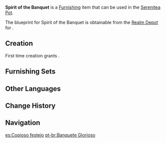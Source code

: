 {{Furnishing Infobox
|id             = 361320
|image          = Item Spirit of the Banquet.png
|category       = Large Furnishing
|subcategory    = Table
|quality        = 3
|adeptal_energy = 60
|load           = 85
|reduced_load   = 64
|description    = A long rectangular table often seen in the restaurants, taverns, and cafes of [[Sumeru City]]. The spacious tabletop made from sturdy [[Karmaphala Wood]] can accommodate a large group of patrons, and is a great choice for dining out with friends. Even after plates of barbecued meat, bowls of food, flagons of alcohol, and large cups of beverages have all been placed on the table, there is still plenty of space left for guests to converse, gesture, and laugh.
|mention        = 
|blueprint      = Realm Depot
|source1        = 
}}
'''Spirit of the Banquet''' is a [[Furnishing]] item that can be used in the [[Serenitea Pot]].

The blueprint for Spirit of the Banquet is obtainable from the [[Realm Depot]] for {{Item|Realm Currency|24|x=160}}.

==Creation==
First time creation grants {{Item|Trust|24|x=60}}.
{{Recipe
|type = Creation
|time = 14h
|Karmaphala Wood = 12
|sort = Karmaphala Wood
}}

==Furnishing Sets==
{{Craft Usage}}

==Other Languages==
{{Other Languages
|default_hidden = 1
|en      = Spirit of the Banquet
|zhs     = 「大快朵颐的豪情」
|zhs_rm  = "Dàkuài Duǒyí de Háoqíng"
|zht     = 「大快朵頤的豪情」
|zht_rm  = "Dàkuài Duǒyí de Háoqíng"
|ja      = 「頬張る豪快さ」
|ja_rm   = "Hoobaru Goukaisa"
|ko      = 「호방한 연회」
|ko_rm   = "Hobanghan Yeonhoe"
|es      = Copioso festejo
|fr      = Esprit du banquet
|ru      = Дух праздника
|th      = "เคี้ยวแก้มตุ่ยอย่างภาคภูมิ"
|th_rm   = 
|vi      = Bữa Tiệc Hào Sảng
|de      = „Ein Festmahl nach Herzenslust“
|id      = Semangat Bunga Mekar
|pt      = Banquete Glorioso
|tr      = Ziyafet Ruhu
|it      = Spirito del banchetto
}}

==Change History==
{{Change History|3.2}}

==Navigation==
{{Furnishing Navbox|interior}}

[[es:Copioso festejo]]
[[pt-br:Banquete Glorioso]]